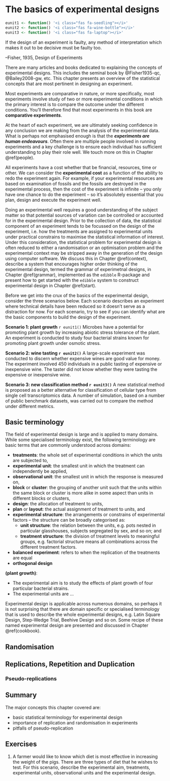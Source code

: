 # The basics of experimental designs {#basics}


```r
eunit1 <- function() '<i class="fas fa-seedling"></i>'
eunit2 <- function() '<i class="fas fa-wine-bottle"></i>'
eunit3 <- function() '<i class="fas fa-laptop"></i>'
```

::: {.blockquote}
If the design of an experiment is faulty, any method of interpretation which makes it out to be decisive must be faulty too.

--Fisher, 1935, Design of Experiments
:::

There are many articles and books dedicated to explaining the concepts of experimental designs. This includes the seminal book by @Fisher1935-qc, @Bailey2008-gw, etc. This chapter presents an overview of the statistical concepts that are most pertinent in designing an experiment. 

Most experiments are comparative in nature, or more specifically, most experiments involve study of two or more experimental conditions in which the primary interest is to compare the outcome under the different conditions. You'll therefore find that most experiments in this book are **comparative experiments**. 

At the heart of each experiment, we are ultimately seeking confidence in any conclusion we are making from the analysis of the experimental data. What is perhaps not emphasised enough is that the **_experiments are human endeavours_**. Often there are multiple people involved in running experiments and a key challenge is to ensure each individual has sufficient understanding to play their role well.  We touch more on this in Chapter \@ref(people). 

All experiments have a cost whether that be financial, resources, time or other. We can consider the **experimental cost** as a function of the ability to redo the experiment again. For example, if your experimental resources are based on examination of fossils and the fossils are destroyed in the experimental process, then the cost of the experiment is infinite -- you only have one chance to do the experiment -- so it's absolutely essential that you plan, design and execute the experiment well.

Doing an experimental well requires a good understanding of the subject matter so that potential sources of variation can be controlled or accounted for in the experimental design. Prior to the collection of data, the statistical component of an experiment tends to be focussed on the design of the experiment, i.e. how the treatments are assigned to experimental units under practical constrains to maximise the statistical information of interest. Under this consideration, the statistical problem for experimental design is often reduced to either a randomisation or an optimisation problem and the experimental context may be stripped away in the generation of the design using computer software. We discuss this in Chapter \@ref(context), describe a system that  encourages higher order thinking of the experimental design, termed the grammar of experimetnal designs, in Chapter \@ref(grammar), implemented as the `edibble` R-package and present how to get started with the `edibble` system to construct experimental design in Chapter \@ref(start).
 
Before we get into the crux of the basics of the experimental design, consider the three scenarios below. Each scenario describes an experiment where technical details have been reduced so it doesn't serve as a distraction for now. For each scenario, try to see if you can identify what are the basic components to build the design of the experiment.
 
::: {.callout .note}

**Scenario 1: plant growth**  `r eunit1()` 
Microbes have a potential for promoting plant growth by increasing abiotic stress tolerance of the plant. An experiment is conducted to study four bacterial strains known for promoting plant growth under osmotic stress.

:::

::: {.callout .note}

**Scenario 2: wine tasting `r eunit2()`**
A large-scale experiment was conducted to discern whether expensive wines are good value for money. The experiment involved 450 individuals in a public tasting of expensive or inexpensive wine. The taster did not know whether they were tasting the expensive or inexpensive wine. 

:::

::: {.callout .note}

**Scenario 3: new classification method `r eunit3()`** A new statistical method is proposed as a better alternative for classification of cellular type from single cell transcriptomics data. A number of simulation, based on a number of public benchmark  datasets, was carried out to compare the method under different metrics. 

:::
 

## Basic terminology {#terminology}

The field of experimental design is large and is applied to many domains. While some specialised terminology exist, the following terminology are basic terms that are commonly understood across domains:

* **treatments**: the whole set of experimental conditions in which the units are subjected to,
* **experimental unit**: the smallest unit in which the treatment can independently be applied,
* **observational unit**: the smallest unit in which the response is measured on,
* **block** or **cluster**: the grouping of another unit such that the units within the same block or cluster is more alike in some aspect than units in different blocks or clusters,
* **design**: the allocation of treatment to units, 
* **plan** or **layout**: the actual assignment of treatment to units, and
* **experimental structure**: the arrangements or constrains of experimental factors -- the structure can be broadly categorised as: 
  * **unit structure**: the relation between the units, e.g. pots nested in particular glasshouses, subjects segregated by sex, and so on; and
  * **treatment structure**: the division of treatment levels to meaningful groups, e.g. factorial structure means all combinations across the different treatment factors.
  



* **balanced experiment**: refers to when the replication of the treatments are equal
* **orthogonal design**


::: {.callout .note}

**(plant growth)**: 

* The experimental aim is to study the effects of plant growth of four particular bacterial strains. 
* The experimental units are ... 
:::


Experimental design is applicable across numerous domains, so perhaps it is not surprising that there are domain specific or specialised terminology that is used to describe the whole experimental designs, e.g. Latin Square Design, Step-Wedge Trial, Beehive Design and so on. Some recipe of these named experimental design are presented and discussed in Chapter \@ref(cookbook).


## Randomisation

## Replications, Repetition and Duplication


### Pseudo-replications

## Summary

The major concepts this chapter covered are:

* basic statistical terminology for experimental design 
* importance of replication and randomisation in experiments 
* pitfalls of pseudo-replication 

## Exercises

1. A farmer would like to know which diet is most effective in increasing the weight of the pigs. There are three types of diet that he wishes to test. For this scenario, describe the experimental aim, treatments, experimental units, observational units and the experimental design.
